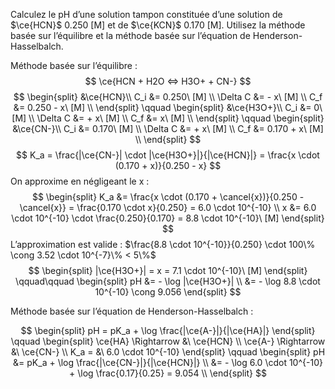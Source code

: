 ::: {.Exercise data-latex=""}

Calculez le pH d'une solution tampon constituée d'une solution de $\ce{HCN}$ 0.250 [M] et de $\ce{KCN}$ 0.170 [M]. Utilisez la méthode basée sur l'équilibre et la méthode basée sur l'équation de Henderson-Hasselbalch.
\vspace{\stretch{1}}

:::

::: {.Answer data-latex=""}
Méthode basée sur l'équilibre :
$$
\ce{HCN + H2O <=> H3O+ + CN-}
$$
$$
\begin{split}
&\ce{HCN}\\
C_i &= 0.250\ [M] \\
\Delta C &= - x\ [M] \\
C_f &= 0.250 - x\ [M] \\
\end{split}
\qquad
\begin{split}
&\ce{H3O+}\\
C_i &= 0\ [M] \\
\Delta C &= + x\ [M] \\
C_f &= x\ [M] \\
\end{split}
\qquad
\begin{split}
&\ce{CN-}\\
C_i &= 0.170\ [M] \\
\Delta C &= + x\ [M] \\
C_f &= 0.170 + x\ [M] \\
\end{split}
$$
$$
K_a = \frac{|\ce{CN-}| \cdot |\ce{H3O+}|}{|\ce{HCN}|} = \frac{x \cdot (0.170 + x)}{0.250 - x}
$$
On approxime en négligeant le x : 
$$
\begin{split}
K_a &= \frac{x \cdot (0.170 + \cancel{x})}{0.250 - \cancel{x}} = \frac{0.170 \cdot x}{0.250} = 6.0 \cdot 10^{-10} \\
x &= 6.0 \cdot 10^{-10} \cdot \frac{0.250}{0.170} = 8.8 \cdot 10^{-10}\ [M]
\end{split}
$$
L'approximation est valide : $\frac{8.8 \cdot 10^{-10}}{0.250} \cdot 100\% \cong 3.52 \cdot 10^{-7}\% < 5\%$
$$
\begin{split}
|\ce{H3O+}| = x = 7.1 \cdot 10^{-10}\ [M]
\end{split}
\qquad\qquad
\begin{split}
pH &= - \log |\ce{H3O+}| \\
 &= - \log 8.8 \cdot 10^{-10} \cong 9.056
\end{split}
$$

Méthode basée sur l'équation de Henderson-Hasselbalch :

$$
\begin{split}
  pH = pK_a + \log \frac{|\ce{A-}|}{|\ce{HA}|}
\end{split}
\qquad
\begin{split}
  \ce{HA} \Rightarrow &\ \ce{HCN} \\
  \ce{A-} \Rightarrow &\ \ce{CN-} \\
  K_a = &\ 6.0 \cdot 10^{-10}
\end{split}
\qquad
\begin{split}
  pH &= pK_a + \log \frac{|\ce{CN-}|}{|\ce{HCN}|} \\
  &= - \log 6.0 \cdot 10^{-10} + \log \frac{0.17}{0.25} = 9.054 \\
\end{split}
$$
:::
